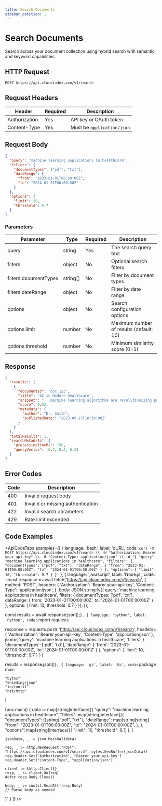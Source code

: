 ```yaml
---
title: Search Documents
sidebar_position: 1
---
```


# Search Documents

Search across your document collection using hybrid search with semantic and keyword capabilities.

## HTTP Request

```http
POST https://api.cloudindex.com/v1/search
```

## Request Headers

| Header | Required | Description |
|--------|----------|-------------|
| Authorization | Yes | API key or OAuth token |
| Content-Type | Yes | Must be `application/json` |

## Request Body

```json
{
  "query": "machine learning applications in healthcare",
  "filters": {
    "documentTypes": ["pdf", "txt"],
    "dateRange": {
      "from": "2023-01-01T00:00:00Z",
      "to": "2024-01-01T00:00:00Z"
    }
  },
  "options": {
    "limit": 10,
    "threshold": 0.7
  }
}
```

### Parameters

| Parameter | Type | Required | Description |
|-----------|------|----------|-------------|
| query | string | Yes | The search query text |
| filters | object | No | Optional search filters |
| filters.documentTypes | string[] | No | Filter by document types |
| filters.dateRange | object | No | Filter by date range |
| options | object | No | Search configuration options |
| options.limit | number | No | Maximum number of results (default: 10) |
| options.threshold | number | No | Minimum similarity score (0-1) |

## Response

```json
{
  "results": [
    {
      "documentId": "doc_123",
      "title": "AI in Modern Healthcare",
      "snippet": "...machine learning algorithms are revolutionizing patient care...",
      "score": 0.92,
      "metadata": {
        "author": "Dr. Smith",
        "publishedDate": "2023-06-15T10:30:00Z"
      }
    }
  ],
  "totalResults": 1,
  "searchMetadata": {
    "processingTimeMs": 150,
    "queryVector": [0.1, 0.2, 0.3]
  }
}
```

## Error Codes

| Code | Description |
|------|-------------|
| 400 | Invalid request body |
| 401 | Invalid or missing authentication |
| 422 | Invalid search parameters |
| 429 | Rate limit exceeded |

## Code Examples


<ApiCodeTabs
  examples={[
    {
      language: 'bash',
      label: 'cURL',
      code: `curl -X POST https://api.cloudindex.com/v1/search \\
  -H "Authorization: Bearer your-api-key" \\
  -H "Content-Type: application/json" \\
  -d '{
    "query": "machine learning applications in healthcare",
    "filters": {
      "documentTypes": ["pdf", "txt"],
      "dateRange": {
        "from": "2023-01-01T00:00:00Z",
        "to": "2024-01-01T00:00:00Z"
      }
    },
    "options": {
      "limit": 10,
      "threshold": 0.7
    }
  }'`
    },
    {
      language: 'javascript',
      label: 'Node.js',
      code: `const response = await fetch('https://api.cloudindex.com/v1/search', {
  method: 'POST',
  headers: {
    'Authorization': 'Bearer your-api-key',
    'Content-Type': 'application/json',
  },
  body: JSON.stringify({
    query: 'machine learning applications in healthcare',
    filters: {
      documentTypes: ['pdf', 'txt'],
      dateRange: {
        from: '2023-01-01T00:00:00Z',
        to: '2024-01-01T00:00:00Z'
      }
    },
    options: {
      limit: 10,
      threshold: 0.7
    }
  }),
});

const results = await response.json();`
    },
    {
      language: 'python',
      label: 'Python',
      code: `import requests

response = requests.post(
    'https://api.cloudindex.com/v1/search',
    headers={
        'Authorization': 'Bearer your-api-key',
        'Content-Type': 'application/json'
    },
    json={
        'query': 'machine learning applications in healthcare',
        'filters': {
            'documentTypes': ['pdf', 'txt'],
            'dateRange': {
                'from': '2023-01-01T00:00:00Z',
                'to': '2024-01-01T00:00:00Z'
            }
        },
        'options': {
            'limit': 10,
            'threshold': 0.7
        }
    }
)

results = response.json()`
    },
    {
      language: 'go',
      label: 'Go',
      code: `package main

    "bytes"
    "encoding/json"
    "io/ioutil"
    "net/http"
)

func main() {
    data := map[string]interface{}{
        "query": "machine learning applications in healthcare",
        "filters": map[string]interface{}{
            "documentTypes": []string{"pdf", "txt"},
            "dateRange": map[string]string{
                "from": "2023-01-01T00:00:00Z",
                "to": "2024-01-01T00:00:00Z",
            },
        },
        "options": map[string]interface{}{
            "limit": 10,
            "threshold": 0.7,
        },
    }
    
    jsonData, _ := json.Marshal(data)
    
    req, _ := http.NewRequest("POST", "https://api.cloudindex.com/v1/search", bytes.NewBuffer(jsonData))
    req.Header.Set("Authorization", "Bearer your-api-key")
    req.Header.Set("Content-Type", "application/json")
    
    client := &http.Client{}
    resp, _ := client.Do(req)
    defer resp.Body.Close()
    
    body, _ := ioutil.ReadAll(resp.Body)
    // Parse body as needed
}`
    }
  ]}
/>
